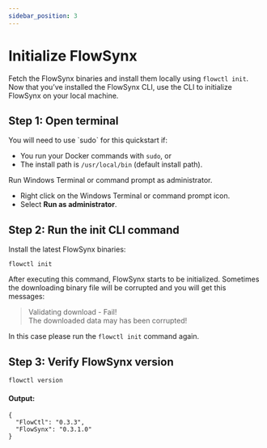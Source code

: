 ```yaml
---
sidebar_position: 3
---
```


# Initialize FlowSynx

Fetch the FlowSynx binaries and install them locally using `flowctl init`.  
Now that you’ve installed the FlowSynx CLI, use the CLI to initialize FlowSynx on your local machine.

## Step 1: Open terminal

<Tabs groupId="operating-systems">
  <TabItem value="linuxMacOs" label="Linux/MacOS">
  You will need to use `sudo` for this quickstart if:

  - You run your Docker commands with `sudo`, or
  - The install path is `/usr/local/bin` (default install path).
  </TabItem>
  <TabItem value="windows" label="Windows">
  Run Windows Terminal or command prompt as administrator.

  - Right click on the Windows Terminal or command prompt icon.
  - Select **Run as administrator**.
  </TabItem>
</Tabs>

## Step 2: Run the init CLI command
Install the latest FlowSynx binaries:
```
flowctl init
```

After executing this command, FlowSynx starts to be initialized. Sometimes the downloading binary file will be corrupted and you will get this messages:

 > Validating download - Fail!  
 > The downloaded data may has been corrupted!

In this case please run the `flowctl init` command again.

## Step 3: Verify FlowSynx version
```
flowctl version
```

#### Output:
```
{
  "FlowCtl": "0.3.3",
  "FlowSynx": "0.3.1.0"
}
```